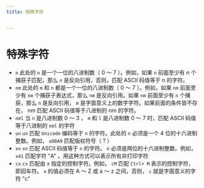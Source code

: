 ```yaml
---
title: 特殊字符


---
```


# 特殊字符

- `n` 此处的 `n` 是一个一位的八进制数（ 0 ～ 7 ）。例如，如果 `n` 前面至少有 n 个捕获子匹配，那么 `n` 是反向引用，否则，匹配 ASCII 码值等于 n 的字符。
- `nm` 此处的 `m` 和 `n` 都是一个一位的八进制数（ 0 ～ 7 ）。例如，如果 `nm` 前面至少有 `nm` 个捕获子表达式，那么 `nm` 是反向引用。如果 `nm` 前面至少有 `n` 个捕获，那么 `n` 是反向引用， `m`
  是字面意义上的数字字符。如果前面的条件皆不存在， nm 匹配 ASCII 码值等于八进制的 nm 的字符。
- `nml` 当 `n` 是八进制数 0 ～ 3 ， `m` 和 `l` 是八进制数 0 ～ 7 时，匹配 ASCII 码值等于八进制的 `nml` 的字符
- `un` `un` 匹配 `Unicode` 编码等于 `n` 的字符。此处的 `n` 必须是一个 4 位的十六进制整数。例如， `u00A9` 匹配版权符号（ ? ）
- `xn` `xn` 匹配 ASCII 码值等于 `n` 的字符。 `n` 必须是两位的十六进制整数。例如， `x41` 匹配字符 "A" 。用这种方式可以表示所有非打印字符
- `cx` `cx` 匹配由 x 指定的控制字符。例如， `cM` 匹配 `Ctrl+ M` 表示的控制字符，即回车符。 `x` 的值必须在 A ～ Z 或 a ～ z 之间，否则， `c` 就是字面意义的字符 "c"

            